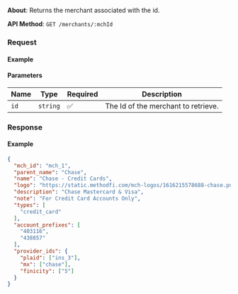 

**About**: Returns the merchant associated with the id.

**API Method**: `GET /merchants/:mchId`

### Request

#### Example
<MerchantsRetrieve />

#### Parameters

| Name | Type     | Required | Description                        |
|------|----------|----------|------------------------------------|
| `id` | `string` | ✅       | The Id of the merchant to retrieve. |



### Response

#### Example
```json
{
  "mch_id": "mch_1",
  "parent_name": "Chase",
  "name": "Chase - Credit Cards",
  "logo": "https://static.methodfi.com/mch-logos/1616215578688-chase.png",
  "description": "Chase Mastercard & Visa",
  "note": "For Credit Card Accounts Only",
  "types": [
    "credit_card"
  ],
  "account_prefixes": [
    "403116",
    "438857"
  ],
  "provider_ids": {
    "plaid": ["ins_3"],
    "mx": ["chase"],
    "finicity": ["5"]
  }
}
```
